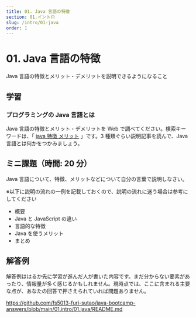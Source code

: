 ```yaml
---
title: 01. Java 言語の特徴
section: 01.イントロ
slug: /intro/01-java
order: 1
---
```


# 01. Java 言語の特徴

<p class="goal">
  Java 言語の特徴とメリット・デメリットを説明できるようになること
</p>

## 学習

### プログラミングの Java 言語とは

Java 言語の特徴とメリット・デメリットを Web で調べてください。検索キーワードは、「 [java 特徴 メリット](https://www.google.com/search?q=java+特徴+メリット) 」です。3 種類ぐらい説明記事を読んで、Java 言語とは何かをつかみましょう。

## ミニ課題（時間: 20 分）

Java 言語について、特徴、メリットなどについて自分の言葉で説明しなさい。

※以下に説明の流れの一例を記載しておくので、説明の流れに迷う場合は参考にしてください

- 概要
- Java と JavaScript の違い
- 言語的な特徴
- Java を使うメリット
- まとめ

## 解答例

解答例ははるか先に学習が進んだ人が書いた内容です。まだ分からない要素があったり、情報量が多く感じるかもしれません。現時点では、ここに含まれる主要な点が、あなたの回答で押さえられていれば問題ありません。

https://github.com/fs5013-furi-sutao/java-bootcamp-answers/blob/main/01.intro/01.java/README.md
